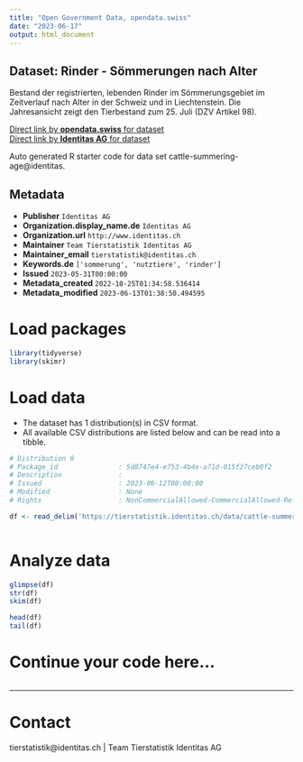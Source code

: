 ```yaml
---
title: "Open Government Data, opendata.swiss"
date: "2023-06-17"
output: html_document
---
```


## Dataset: Rinder - Sömmerungen nach Alter

Bestand der registrierten, lebenden Rinder im Sömmerungsgebiet im Zeitverlauf nach Alter in der Schweiz und in Liechtenstein. Die Jahresansicht zeigt den Tierbestand zum 25. Juli (DZV Artikel 98).

[Direct link by **opendata.swiss** for dataset](https://opendata.swiss/de/dataset/rinder-sommerungen-nach-alter)<br>
[Direct link by **Identitas AG** for dataset](https://tierstatistik.identitas.ch/)

Auto generated R starter code for data set cattle-summering-age@identitas.

## Metadata

- **Publisher** `Identitas AG`
- **Organization.display_name.de** `Identitas AG`
- **Organization.url** `http://www.identitas.ch`
- **Maintainer** `Team Tierstatistik Identitas AG`
- **Maintainer_email** `tierstatistik@identitas.ch`
- **Keywords.de** `['sommerung', 'nutztiere', 'rinder']`
- **Issued** `2023-05-31T00:00:00`
- **Metadata_created** `2022-10-25T01:34:58.536414`
- **Metadata_modified** `2023-06-13T01:38:50.494595`


# Load packages

```r

library(tidyverse)
library(skimr)

```

# Load data

-   The dataset has 1 distribution(s) in CSV format.
-   All available CSV distributions are listed below and can be read into a tibble.

```r

# Distribution 0
# Package_id               : 5d8747e4-e753-4b4e-a71d-015f27ceb0f2
# Description              : 
# Issued                   : 2023-06-12T00:00:00
# Modified                 : None
# Rights                   : NonCommercialAllowed-CommercialAllowed-ReferenceRequired

df <- read_delim('https://tierstatistik.identitas.ch/data/cattle-summering-age.csv')



```

# Analyze data

```r

glimpse(df)
str(df)
skim(df)

head(df)
tail(df)

```

# Continue your code here...

```r

```

------------------------------------------------------------------------

# Contact

tierstatistik@identitas.ch | Team Tierstatistik Identitas AG
